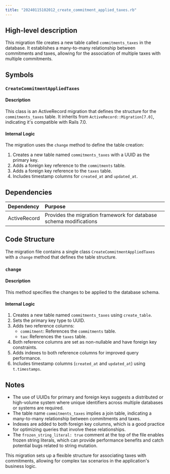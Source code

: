 ```yaml
---
title: "20240115102012_create_commitment_applied_taxes.rb"
---
```


## High-level description
This migration file creates a new table called `commitments_taxes` in the database. It establishes a many-to-many relationship between commitments and taxes, allowing for the association of multiple taxes with multiple commitments.

## Symbols

### `CreateCommitmentAppliedTaxes`
#### Description
This class is an ActiveRecord migration that defines the structure for the `commitments_taxes` table. It inherits from `ActiveRecord::Migration[7.0]`, indicating it's compatible with Rails 7.0.

#### Internal Logic
The migration uses the `change` method to define the table creation:

1. Creates a new table named `commitments_taxes` with a UUID as the primary key.
2. Adds a foreign key reference to the `commitments` table.
3. Adds a foreign key reference to the `taxes` table.
4. Includes timestamp columns for `created_at` and `updated_at`.

## Dependencies
| Dependency | Purpose |
|:-----------|:--------|
| ActiveRecord | Provides the migration framework for database schema modifications |

## Code Structure
The migration file contains a single class `CreateCommitmentAppliedTaxes` with a `change` method that defines the table structure.

### `change`
#### Description
This method specifies the changes to be applied to the database schema.

#### Internal Logic
1. Creates a new table named `commitments_taxes` using `create_table`.
2. Sets the primary key type to UUID.
3. Adds two reference columns:
   - `commitment`: References the `commitments` table.
   - `tax`: References the `taxes` table.
4. Both reference columns are set as non-nullable and have foreign key constraints.
5. Adds indexes to both reference columns for improved query performance.
6. Includes timestamp columns (`created_at` and `updated_at`) using `t.timestamps`.

## Notes
- The use of UUIDs for primary and foreign keys suggests a distributed or high-volume system where unique identifiers across multiple databases or systems are required.
- The table name `commitments_taxes` implies a join table, indicating a many-to-many relationship between commitments and taxes.
- Indexes are added to both foreign key columns, which is a good practice for optimizing queries that involve these relationships.
- The `frozen_string_literal: true` comment at the top of the file enables frozen string literals, which can provide performance benefits and catch potential bugs related to string mutation.

This migration sets up a flexible structure for associating taxes with commitments, allowing for complex tax scenarios in the application's business logic.
